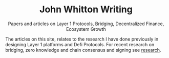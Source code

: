 <div align="center">
  <h1 align="center">John Whitton Writing</h1>
  <p align="center">
    Papers and articles on Layer 1 Protocols, Bridging, Decentralized Finance,
    Ecosystem Growth
  </p>
</div>

The articles on this site, relates to the research I have done previously in designing Layer 1 platforms and Defi Protocols. For recent research on bridging, zero knowledge and chain consensus and signing see [research](/images/research/intro.mdx).
